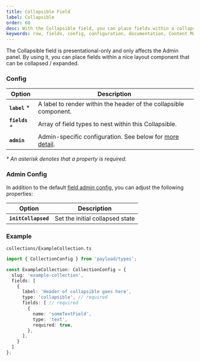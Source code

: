 ```yaml
---
title: Collapsible Field
label: Collapsible
order: 60
desc: With the Collapsible field, you can place fields within a collapsible layout component that can be collapsed / expanded.
keywords: row, fields, config, configuration, documentation, Content Management System, cms, headless, javascript, node, react, express
---
```


<Banner >
  The Collapsible field is presentational-only and only affects the Admin panel. By using it, you can place fields within a nice layout component that can be collapsed / expanded.
</Banner>

### Config

| Option         | Description                                                               |
| -------------- | ------------------------------------------------------------------------- |
| **`label`** *  | A label to render within the header of the collapsible component.         |
| **`fields`** * | Array of field types to nest within this Collapsible.                     |
| **`admin`**    | Admin-specific configuration. See below for [more detail](#admin-config). |

*\* An asterisk denotes that a property is required.*

### Admin Config

In addition to the default [field admin config](/docs/fields/overview#admin-config), you can adjust the following properties:

| Option                 | Description                     |
| ---------------------- | ------------------------------- |
| **`initCollapsed`**    | Set the initial collapsed state |

### Example

`collections/ExampleCollection.ts`
```ts
import { CollectionConfig } from 'payload/types';

const ExampleCollection: CollectionConfig = {
  slug: 'example-collection',
  fields: [
    {
      label: 'Header of collapsible goes here',
      type: 'collapsible', // required
      fields: [ // required
        {
          name: 'someTextField',
          type: 'text',
          required: true,
        },
      ],
    }
  ]
};
```

